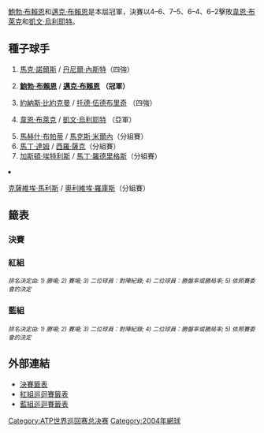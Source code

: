 {{TennisEvents2|2004|网球大师杯赛|
 | defchamp  = {{flagicon|USA}} [[鮑勃·布賴恩|鮑勃·布賴恩]]<br />{{flagicon|USA}} [[邁克·布賴恩|邁克·布賴恩]]
 | champ  = {{flagicon|USA}} [[鮑勃·布賴恩|鮑勃·布賴恩]]<br />{{flagicon|USA}} [[邁克·布賴恩|邁克·布賴恩]]
 | runner = {{flagicon|ZIM}} [[韋恩·布萊克|韋恩·布萊克]]<br />{{flagicon|ZIM}} [[凱文·烏利耶特|凱文·烏利耶特]]
 | score  = 4–6、7–5、6–4、6–2
}}

{{main|2004年网球大师杯赛}}

[[鮑勃·布賴恩|鮑勃·布賴恩]]和[[邁克·布賴恩|邁克·布賴恩]]是本屆冠軍，決賽以4–6、7–5、6–4、6–2擊敗[[韋恩·布萊克|韋恩·布萊克]]和[[凱文·烏利耶特|凱文·烏利耶特]]。

==種子球手==

{{col-begin}}
{{col-2}}
# {{flagicon|BAH}} [[馬克·諾爾斯|馬克·諾爾斯]] / {{flagicon|CAN}} [[丹尼爾·內斯特|丹尼爾·內斯特]]（四強）
# {{flagicon|USA}} '''[[鮑勃·布賴恩|鮑勃·布賴恩]]''' / {{flagicon|USA}} '''[[邁克·布賴恩|邁克·布賴恩]] （冠軍）'''
# {{flagicon|SWE}} [[約納斯·比約克曼|約納斯·比約克曼]] / {{flagicon|AUS}} [[托德·伍德布里奇|托德·伍德布里奇]] （四強）
# {{flagicon|ZIM}} [[韋恩·布萊克|韋恩·布萊克]] / {{flagicon|ZIM}} [[凱文·烏利耶特|凱文·烏利耶特]] （亞軍）
{{col-2}}
<ol start="5">
<li> {{flagicon|IND}} [[馬赫什·布帕蒂|馬赫什·布帕蒂]] / {{flagicon|BLR}} [[馬克斯·米爾內|馬克斯·米爾內]]（分組賽）
<li> {{flagicon|CZE}} [[馬丁·達姆|馬丁·達姆]] / {{flagicon|CZE}} [[西羅·薩克|西羅·薩克]]（分組賽）
<li> {{flagicon|ARG}} [[加斯頓·埃特利斯|加斯頓·埃特利斯]] / {{flagicon|ARG}} [[馬丁·羅德里格斯_(網球運動員)|馬丁·羅德里格斯]]（分組賽）
<li> {{flagicon|BEL}} [[克薩維埃·馬利斯|克薩維埃·馬利斯]] / {{flagicon|BEL}} [[奧利維埃·羅庫斯|奧利維埃·羅庫斯]]（分組賽）
{{col-end}}

==籤表==
{{Draw key}}
===決賽===
{{4TeamBracket-Tennis3-v2
| RD1=四強
| RD2=決賽

| team-width=175

| RD1-seed1=1
| RD1-team1={{flagicon|BAH}} [[馬克·諾爾斯|諾爾斯]]<br /> {{flagicon|CAN}} [[丹尼爾·內斯特|內斯特]]
| RD1-score1-1=2
| RD1-score1-2=4
| RD1-score1-3= 
| RD1-seed2=2
| RD1-team2={{flagicon|USA}} '''[[鮑勃·布賴恩|B 布賴恩]]<br /> {{flagicon|USA}} [[邁克·布賴恩|M 布賴恩]]
| RD1-score2-1='''6
| RD1-score2-2='''6
| RD1-score2-3= 
| RD1-seed3=3
| RD1-team3={{flagicon|SWE}} [[約納斯·比約克曼|比約克曼]]<br /> {{flagicon|AUS}} [[托德·伍德布里奇|伍德布里奇]]
| RD1-score3-1=4
| RD1-score3-2=2
| RD1-score3-3= 
| RD1-seed4=4
| RD1-team4={{flagicon|ZIM}} '''[[韋恩·布萊克|布萊克]]<br /> {{flagicon|ZIM}} [[凱文·烏利耶特|烏利耶特]]
| RD1-score4-1='''6
| RD1-score4-2='''6
| RD1-score4-3= 
| RD2-seed1=2
| RD2-team1={{flagicon|USA}} '''[[鮑勃·布賴恩|B 布賴恩]]<br /> {{flagicon|USA}} [[邁克·布賴恩|M 布賴恩]]
| RD2-score1-1=4
| RD2-score1-2='''7
| RD2-score1-3='''6
| RD2-score1-4='''6
| RD2-score1-5= 
| RD2-seed2=4
| RD2-team2={{flagicon|ZIM}} [[韋恩·布萊克|布萊克]]<br /> {{flagicon|ZIM}} [[凱文·烏利耶特|烏利耶特]]
| RD2-score2-1='''6
| RD2-score2-2=5
| RD2-score2-3=4
| RD2-score2-4=2
| RD2-score2-5= 
}}

===紅組===
{{4TeamRR-TennisWide
| title-1= 
| title-2=循環賽 勝–負
| title-3=盤 勝–負
| title-4=局 勝–負
| title-5=排名

| seed-1=1
| team-1-abbrev={{flagicon|BAH}} '''[[馬克·諾爾斯|諾爾斯]]<br />{{flagicon|CAN}} [[丹尼爾·內斯特|內斯特]]
| team-1={{flagicon|BAH}} '''[[馬克·諾爾斯|馬克·諾爾斯]]<br />{{flagicon|CAN}} [[丹尼爾·內斯特|丹尼爾·內斯特]]
| match-w/l-1='''3–0
| set-w/l-1='''6–2
| game-w/l-1='''47–37
| standings-1='''1
| seed-2=4
| team-2-abbrev={{flagicon|ZIM}} '''[[韋恩·布萊克|布萊克]]<br />{{flagicon|ZIM}} [[凱文·烏利耶特|烏利耶特]]
| team-2={{flagicon|ZIM}} '''[[韋恩·布萊克|韋恩·布萊克]]<br />{{flagicon|ZIM}} [[凱文·烏利耶特|凱文·烏利耶特]]
| match-w/l-2='''2–1
| set-w/l-2='''5–2
| game-w/l-2='''39–27
| standings-2='''2
| seed-3=6
| team-3-abbrev={{flagicon|CZE}} [[馬丁·達姆|達姆]]<br />{{flagicon|CZE}} [[西羅·薩克|薩克]]
| team-3={{flagicon|CZE}} [[馬丁·達姆|馬丁·達姆]]<br />{{flagicon|CZE}} [[西羅·薩克|西羅·薩克]]
| match-w/l-3=0–3
| set-w/l-3=1–6
| game-w/l-3=20–38
| standings-3=4
| seed-4=8
| team-4-abbrev={{flagicon|BEL}} [[克薩維埃·馬利斯|馬利斯]]<br />{{flagicon|BEL}} [[奧利維埃·羅庫斯|羅庫斯]]
| team-4={{flagicon|BEL}} [[克薩維埃·馬利斯|克薩維埃·馬利斯]]<br />{{flagicon|BEL}} [[奧利維埃·羅庫斯|奧利維埃·羅庫斯]]
| match-w/l-4=1–2
| set-w/l-4=3–5
| game-w/l-4=37–41
| standings-4=3
|color-row-1= |          1v2='''4–6、6–3、7–6<sup>7</sup>''' |1v3='''6–2、6–3''' |1v4='''5–7、7–6<sup>2</sup>、6–4'''
|color-row-2= |2v1=6–4、3–6、6<sup>7</sup>–7 |          2v3='''6–2、6–2''' |2v4='''6–4、6–2'''
|color-row-3= |3v1=2–6、3–6 |3v2=2–6、2–6 |          3v4=6–2、1–6、4–6 
|color-row-4= |4v1=7–5、6<sup>2</sup>–7、4–6 |4v2=4–6、2–6 |4v3='''2–6、6–1、6–4'''
}}<small>''排名決定由: 1) 勝場; 2) 賽場; 3) 二位球員：對陣紀錄; 4) 二位球員：勝盤率或勝局率; 5) 依照賽委會的決定''</small>

===藍組===
{{4TeamRR-TennisWide
| title-1= 
| title-2=循環賽 勝–負
| title-3=盤 勝–負
| title-4=局 勝–負
| title-5=排名

| seed-1=2
| team-1-abbrev={{flagicon|USA}} '''[[鮑勃·布賴恩|布賴恩]]<br />{{flagicon|USA}} [[邁克·布賴恩|M 布賴恩]]
| team-1={{flagicon|USA}} '''[[鮑勃·布賴恩|鮑勃·布賴恩]]<br />{{flagicon|USA}} [[邁克·布賴恩|邁克·布賴恩]]
| match-w/l-1='''2–1
| set-w/l-1='''4–3
| game-w/l-1='''38–38
| standings-1='''2
| seed-2=3
| team-2-abbrev={{flagicon|SWE}} '''[[約納斯·比約克曼|比約克曼]]<br />{{flagicon|AUS}} [[托德·伍德布里奇|伍德布里奇]]
| team-2={{flagicon|SWE}} '''[[約納斯·比約克曼|約納斯·比約克曼]]<br />{{flagicon|AUS}} [[托德·伍德布里奇|托德·伍德布里奇]]
| match-w/l-2='''3–0
| set-w/l-2='''6–1
| game-w/l-2='''40–30
| standings-2='''1
| seed-3=5
| team-3-abbrev={{flagicon|IND}} [[馬赫什·布帕蒂|布帕蒂]]<br />{{flagicon|BLR}} [[馬克斯·米爾內|米爾內]]
| team-3={{flagicon|IND}} [[馬赫什·布帕蒂|馬赫什·布帕蒂]]<br />{{flagicon|BLR}} [[馬克斯·米爾內|馬克斯·米爾內]]
| match-w/l-3=1–2
| set-w/l-3=3–4
| game-w/l-3=35–39
| standings-3=3
| seed-4=7
| team-4-abbrev={{flagicon|ARG}} [[加斯頓·埃特利斯|埃特利斯]]<br />{{flagicon|ARG}} [[馬丁·羅德里格斯_(網球運動員)|馬丁·羅德里格斯]]
| team-4={{Nowrap|{{flagicon|ARG}} [[加斯頓·埃特利斯|加斯頓·埃特利斯]]<br />{{flagicon|ARG}} [[馬丁·羅德里格斯_(網球運動員)|馬丁·羅德里格斯]]}}
| match-w/l-4=0–3
| set-w/l-4=1–6
| game-w/l-4=36–42
| standings-4=4
|color-row-1= |          1v2=3–6、4–6 |1v3={{Nowrap|'''7–6<sup>7</sup>、5–7、6–4'''}} |1v4='''6–3、7–6<sup>4</sup>'''
|color-row-2= |2v1='''6–3、6–4''' |          2v3='''6–3、6–2''' |2v4={{Nowrap|'''2–6、7–6<sup>4</sup>、7–6<sup>3</sup>'''}}
|color-row-3= |3v1={{Nowrap|6<sup>7</sup>–7、7–5、4–6}} |3v2=3–6、2–6 |          3v4='''6–3、7–6<sup>5</sup>'''
|color-row-4= |4v1=3–6、6<sup>4</sup>–7 |4v2={{Nowrap|6–2、6<sup>4</sup>–7、6<sup>3</sup>–7}} |4v3=3–6、6<sup>5</sup>–7
}}<small>''排名決定由: 1) 勝場; 2) 賽場; 3) 二位球員：對陣紀錄; 4) 二位球員：勝盤率或勝局率; 5) 依照賽委會的決定''</small>

==外部連結==
*[http://www.itftennis.com/mens/tournaments/printabledrawsheet.asp?event=1100063975 決賽籤表]{{Wayback|url=http://www.itftennis.com/mens/tournaments/printabledrawsheet.asp?event=1100063975 |date=20110605033715 }}
*[http://www.itftennis.com/mens/tournaments/drawsheetbyRound.asp?event=1100063973&tournament=1100010979 紅組巡迴賽籤表]{{Wayback|url=http://www.itftennis.com/mens/tournaments/drawsheetbyRound.asp?event=1100063973&tournament=1100010979 |date=20110605033741 }}
*[http://www.itftennis.com/mens/tournaments/drawsheetbyRound.asp?event=1100063974&tournament=1100010979 藍組巡迴賽籤表]{{Wayback|url=http://www.itftennis.com/mens/tournaments/drawsheetbyRound.asp?event=1100063974&tournament=1100010979 |date=20110605033822 }}

[[Category:ATP世界巡回赛总决赛|Category:ATP世界巡回赛总决赛]]
[[Category:2004年網球|Category:2004年網球]]